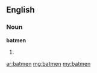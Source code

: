 ==English==

===Noun===
'''batmen'''

# {{plural of|[[batman]]}}

[[ar:batmen]]
[[mg:batmen]]
[[my:batmen]]